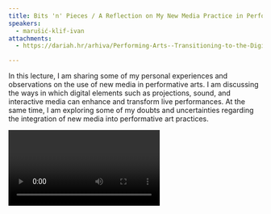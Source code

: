 ```yaml
---
title: Bits 'n' Pieces / A Reflection on My New Media Practice in Performing Arts
speakers:
  - marušić-klif-ivan
attachments:
  - https://dariah.hr/arhiva/Performing-Arts--Transitioning-to-the-Digital-Age--Book-of-Abstracts.pdf

---
```

In this lecture, I am sharing some of my personal experiences and observations on the use of new media in performative arts. I am discussing the ways in which digital elements such as projections, sound, and interactive media can enhance and transform live performances. At the same time, I am exploring some of my doubts and uncertainties regarding the integration of new media into performative art practices.

<Video provider="youtube" id="gj-tmIvjoSQ" />

<Speakers>
  <Speaker speaker="marušić-klif-ivan">

  </Speaker>
</Speakers>